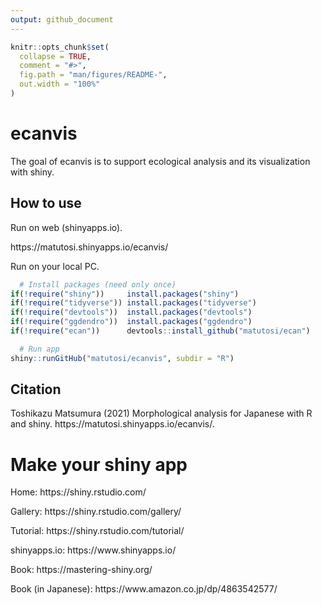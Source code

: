 ```yaml
---
output: github_document
---
```


```r
knitr::opts_chunk$set(
  collapse = TRUE,
  comment = "#>",
  fig.path = "man/figures/README-",
  out.width = "100%"
)
```

# ecanvis

The goal of ecanvis is to support ecological analysis and its visualization with shiny.

## How to use

Run on web (shinyapps.io). 

https://matutosi.shinyapps.io/ecanvis/

Run on your local PC.

```r
  # Install packages (need only once)
if(!require("shiny"))     install.packages("shiny")
if(!require("tidyverse")) install.packages("tidyverse")
if(!require("devtools"))  install.packages("devtools")
if(!require("ggdendro"))  install.packages("ggdendro")
if(!require("ecan"))      devtools::install_github("matutosi/ecan")

  # Run app
shiny::runGitHub("matutosi/ecanvis", subdir = "R")
```

## Citation

Toshikazu Matsumura (2021) Morphological analysis for Japanese with R and shiny.  https://matutosi.shinyapps.io/ecanvis/.


# Make your shiny app


Home: https://shiny.rstudio.com/

Gallery: https://shiny.rstudio.com/gallery/

Tutorial: https://shiny.rstudio.com/tutorial/

shinyapps.io: https://www.shinyapps.io/

Book: https://mastering-shiny.org/

Book (in Japanese): https://www.amazon.co.jp/dp/4863542577/

